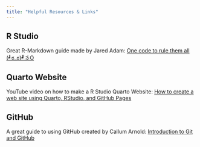 ```yaml
---
title: "Helpful Resources & Links"
---
```


## R Studio
Great R-Markdown guide made by [Jared Adam](https://www.linkedin.com/in/jared-adam-24b107241/){style="text-decoration: none;"}: 
<a href="https://jared-adam-psu.github.io/R-Tutorial-for-Tooker-Lab/" target="_blank">One code to rule them all (┛ಠ_ಠ)┛彡O</a>

## Quarto Website
YouTube video on how to make a R Studio Quarto Website: [How to create a web site using Quarto, RStudio, and GitHub Pages](https://youtu.be/YN75YXaLFGM?si=RyCG23IMBwFUKsO8)

## GitHub
A great guide to using GitHub created by [Callum Arnold](https://www.linkedin.com/in/arnold-c/){style="text-decoration: none;"}: <a href="https://psu-git.callumarnold.com" target="_blank">Introduction to Git and GitHub</a>